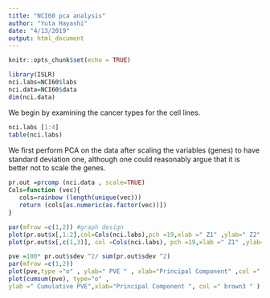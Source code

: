 ```yaml
---
title: "NCI60 pca analysis"
author: "Yuta Hayashi"
date: "4/13/2019"
output: html_document
---
```


```r
knitr::opts_chunk$set(echo = TRUE)
```

```r
library(ISLR)
nci.labs=NCI60$labs
nci.data=NCI60$data
dim(nci.data)
```

We begin by examining the cancer types for the cell lines.

```r
nci.labs [1:4]
table(nci.labs)
```

We ﬁrst perform PCA on the data after scaling the variables (genes) to have standard deviation one, although one could reasonably argue that it is better not to scale the genes.

```r
pr.out =prcomp (nci.data , scale=TRUE)
Cols=function (vec){
   cols=rainbow (length(unique(vec)))
   return (cols[as.numeric(as.factor(vec))])
}
```

```r
par(mfrow =c(1,2)) #graph design
plot(pr.out$x[,1:2],col=Cols(nci.labs),pch =19,xlab =" Z1" ,ylab=" Z2" )
plot(pr.out$x[,c(1,3)], col =Cols(nci.labs), pch =19,xlab =" Z1" ,ylab=" Z3" )
```

```r
pve =100* pr.out$sdev ^2/ sum(pr.out$sdev ^2)
par(mfrow =c(1,2))
plot(pve,type ="o" , ylab=" PVE " , xlab="Principal Component" ,col =" blue" )
plot(cumsum(pve), type="o" ,
ylab =" Cumulative PVE",xlab="Principal Component ", col =" brown3 " )
```

